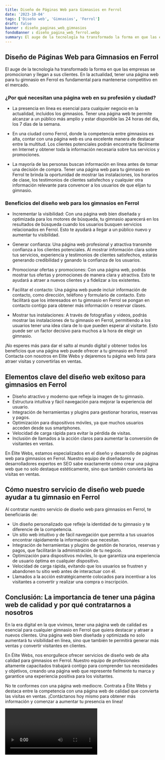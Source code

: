 ```yaml
---
title: Diseño de Páginas Web para Gimnasios en Ferrol
date: '2023-10-04'
tags: ['Diseño web', 'Gimnasios', 'Ferrol']
draft: false
banner : diseño_paginas_web_gimnasios
fondoBanner : diseño_pagina_web_ferrol.webp
summary: El auge de la tecnología ha transformado la forma en que las empresas se promocionan y llegan a sus clientes. En la actualidad, tener una página web para tu gimnasio en Ferrol es fundamental para mantenerse competitivo en el mercado.
---
```


## Diseño de Páginas Web para Gimnasios en Ferrol

El auge de la tecnología ha transformado la forma en que las empresas se promocionan y llegan a sus clientes. En la actualidad, tener una página web para tu gimnasio en Ferrol es fundamental para mantenerse competitivo en el mercado.

### ¿Por qué necesitan una página web en su profesión y ciudad?

- La presencia en línea es esencial para cualquier negocio en la actualidad, incluidos los gimnasios. Tener una página web te permite alcanzar a un público más amplio y estar disponible las 24 horas del día, los 7 días de la semana.

- En una ciudad como Ferrol, donde la competencia entre gimnasios es alta, contar con una página web es una excelente manera de destacar entre la multitud. Los clientes potenciales podrán encontrarte fácilmente en Internet y obtener toda la información necesaria sobre tus servicios y promociones.

- La mayoría de las personas buscan información en línea antes de tomar una decisión de compra. Tener una página web para tu gimnasio en Ferrol te brinda la oportunidad de mostrar las instalaciones, los horarios de clase, los testimonios de clientes satisfechos y cualquier otra información relevante para convencer a los usuarios de que elijan tu gimnasio.

### Beneficios del diseño web para los gimnasios en Ferrol

- Incrementar la visibilidad: Con una página web bien diseñada y optimizada para los motores de búsqueda, tu gimnasio aparecerá en los resultados de búsqueda cuando los usuarios busquen servicios relacionados en Ferrol. Esto te ayudará a llegar a un público nuevo y aumentar tu visibilidad.

- Generar confianza: Una página web profesional y atractiva transmite confianza a los clientes potenciales. Al mostrar información clara sobre tus servicios, experiencia y testimonios de clientes satisfechos, estarás generando credibilidad y ganando la confianza de los usuarios.

- Promocionar ofertas y promociones: Con una página web, podrás mostrar tus ofertas y promociones de manera clara y atractiva. Esto te ayudará a atraer a nuevos clientes y a fidelizar a los existentes.

- Facilitar el contacto: Una página web puede incluir información de contacto, como dirección, teléfono y formulario de contacto. Esto facilitará que los interesados en tu gimnasio en Ferrol se pongan en contacto contigo para obtener más información o reservar clases.

- Mostrar tus instalaciones: A través de fotografías y videos, podrás mostrar las instalaciones de tu gimnasio en Ferrol, permitiendo a los usuarios tener una idea clara de lo que pueden esperar al visitarte. Esto puede ser un factor decisivo para muchos a la hora de elegir un gimnasio.

¡No esperes más para dar el salto al mundo digital y obtener todos los beneficios que una página web puede ofrecer a tu gimnasio en Ferrol! Contacta con nosotros en Elite Webs y dejaremos tu página web lista para atraer visitas y convertirlas en ventas.

<GifSeo />

<Cta />

## Elementos clave del diseño web exitoso para gimnasios en Ferrol

- Diseño atractivo y moderno que refleje la imagen de tu gimnasio.
- Estructura intuitiva y fácil navegación para mejorar la experiencia del usuario.
- Integración de herramientas y plugins para gestionar horarios, reservas y pagos.
- Optimización para dispositivos móviles, ya que muchos usuarios acceden desde sus smartphones.
- Velocidad de carga rápida para evitar la pérdida de visitas.
- Inclusión de llamados a la acción claros para aumentar la conversión de visitantes en ventas.

En Élite Webs, estamos especializados en el diseño y desarrollo de páginas web para gimnasios en Ferrol. Nuestro equipo de diseñadores y desarrolladores expertos en SEO sabe exactamente cómo crear una página web que no solo destaque estéticamente, sino que también convierta las visitas en ventas.

## Cómo nuestro servicio de diseño web puede ayudar a tu gimnasio en Ferrol

Al contratar nuestro servicio de diseño web para gimnasios en Ferrol, te beneficiarás de:

- Un diseño personalizado que refleje la identidad de tu gimnasio y te diferencie de la competencia.
- Un sitio web intuitivo y de fácil navegación que permita a tus usuarios encontrar rápidamente la información que necesitan.
- Integración de herramientas y plugins de gestión de horarios, reservas y pagos, que facilitarán la administración de tu negocio.
- Optimización para dispositivos móviles, lo que garantiza una experiencia de usuario óptima en cualquier dispositivo.
- Velocidad de carga rápida, evitando que los usuarios se frustren y abandonen tu sitio web antes de interactuar con él.
- Llamados a la acción estratégicamente colocados para incentivar a los visitantes a convertir y realizar una compra o inscripción.

## Conclusión: La importancia de tener una página web de calidad y por qué contratarnos a nosotros

En la era digital en la que vivimos, tener una página web de calidad es esencial para cualquier gimnasio en Ferrol que quiera destacar y atraer a nuevos clientes. Una página web bien diseñada y optimizada no solo aumentará tu visibilidad en línea, sino que también te permitirá generar más ventas y convertir visitantes en clientes.

En Élite Webs, nos enorgullece ofrecer servicios de diseño web de alta calidad para gimnasios en Ferrol. Nuestro equipo de profesionales altamente capacitados trabajará contigo para comprender tus necesidades y objetivos, creando una página web que represente fielmente tu marca y garantice una experiencia positiva para los visitantes.

No te conformes con una página web mediocre. Contrata a Élite Webs y destaca entre la competencia con una página web de calidad que convierta las visitas en ventas. ¡Contáctanos hoy mismo para obtener más información y comenzar a aumentar tu presencia en línea!

<Video />

<CtaBot job='Gimnasios' city='Ferrol'/>

<Gmaps query='Ferrol+españa+maps' />